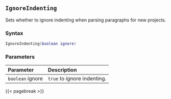 ## `IgnoreIndenting`

Sets whether to ignore indenting when parsing paragraphs for new projects.

### Syntax {-}

``` .lua
IgnoreIndenting(boolean ignore)
```

### Parameters {-}

**Parameter** | **Description**
| :-- | :-- |
| `boolean` ignore | `true` to ignore indenting. |

{{< pagebreak >}}